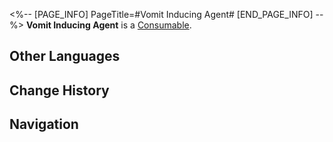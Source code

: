 <%-- [PAGE_INFO]
PageTitle=#Vomit Inducing Agent#
[END_PAGE_INFO] --%>
{{Item Infobox
|id          = 402016
|image       = Item Vomit Inducing Agent.png
|type        = Consumable
|invCategory = Consumables
|rarity      = 3
|effect      = Upon use, immediately causes a target ally to lose HP equal to 99% of their Max HP.
|description = Don't bite off more than you can chew. But when you do, use some of this and let it work wonders.<br />You become more resolute when holding it.
|source1     = [[Omni-Synthesizer]]
}}
{{Description|''"No one is born a loser. Always have faith in yourself."''}}
'''Vomit Inducing Agent''' is a [[Consumable]].

==Other Languages==
{{Other Languages
|en   = Vomit Inducing Agent
|zhs  = 催吐剂
|zht  = 催吐劑
|ja   = 嘔吐剤
|ko   = 구토제
|es   = Agente emético
|fr   = Agent vomitif
|ru   = Рвотное
|th   = Vomit Inducing Agent
|vi   = Thuốc Gây Nôn
|de   = Brechmittel
|id   = Vomit Inducing Agent
|pt   = Agente Indutor de Vômito
}}

==Change History==
{{Change History|2.0}}

==Navigation==
{{Consumable Navbox}}